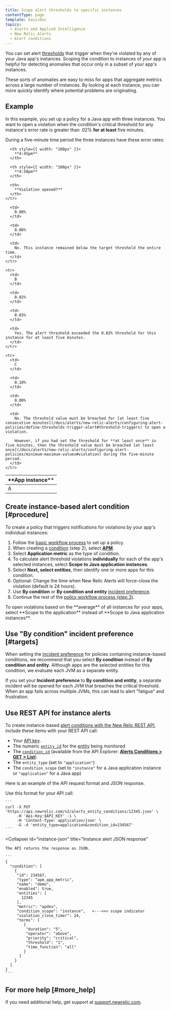 ```yaml
---
title: Scope alert thresholds to specific instances
contentType: page
template: basicDoc
topics:
  - Alerts and Applied Intelligence
  - New Relic Alerts
  - Alert conditions
---
```


You can set alert [thresholds](/docs/using-new-relic/welcome-new-relic/get-started/glossary#alert-threshold) that trigger when they're violated by any of your Java app's instances. Scoping the condition to instances of your app is helpful for detecting anomalies that occur only in a subset of your app's instances.

These sorts of anomalies are easy to miss for apps that aggregate metrics across a large number of instances. By looking at each instance, you can more quickly identify where potential problems are originating.

## Example

In this example, you set up a policy for a Java app with three instances. You want to open a violation when the condition's critical threshold for any instance's error rate is greater than .02% **for at least** five minutes.

During a five-minute time period the three instances have these error rates:

<Table>
  <thead>
    <tr>
      <th style={{ width: "100px" }}>
        **App instance**
      </th>

      <th style={{ width: "100px" }}>
        **4:45pm**
      </th>

      <th style={{ width: "100px" }}>
        **4:50pm**
      </th>

      <th>
        **Violation opened?**
      </th>
    </tr>
  </thead>

  <tbody>
    <tr>
      <td>
        A
      </td>

      <td>
        0.00%
      </td>

      <td>
        0.00%
      </td>

      <td>
        No. This instance remained below the target threshold the entire time.
      </td>
    </tr>

    <tr>
      <td>
        B
      </td>

      <td>
        0.02%
      </td>

      <td>
        0.03%
      </td>

      <td>
        Yes. The alert threshold exceeded the 0.02% threshold for this instance for at least five minutes.
      </td>
    </tr>

    <tr>
      <td>
        C
      </td>

      <td>
        0.10%
      </td>

      <td>
        0.00%
      </td>

      <td>
        No. The threshold value must be breached for [at least five consecutive minutes](/docs/alerts/new-relic-alerts/configuring-alert-policies/define-thresholds-trigger-alert#threshold-triggers) to open a violation.

        However, if you had set the threshold for **at least once** in five minutes, then the threshold value must be breached [at least once](/docs/alerts/new-relic-alerts/configuring-alert-policies/minimum-maximum-values#violation) during the five-minute period.
      </td>
    </tr>
  </tbody>
</Table>

## Create instance-based alert condition [#procedure]

To create a policy that triggers notifications for violations by your app's individual instances:

1. Follow the [basic workflow process](/docs/alerts/new-relic-alerts/configuring-alert-policies/alert-policy-workflow#alert-policy-process) to set up a policy.
2. When creating a [condition](/docs/alerts/new-relic-alerts/configuring-alert-policies/define-alert-conditions) (step 2), select [**APM**](/docs/alerts/new-relic-alerts/configuring-alert-policies/select-product-targets-alert-condition).
3. Select **Application metric** as the type of condition.
4. To calculate alert threshold violations **individually** for each of the app's selected instances, select **Scope to Java application instances**.
5. Select **Next, select entities**, then identify one or more apps for this condition.
6. Optional: Change the time when New Relic Alerts will force-close the violation (default is 24 hours).
7. Use **By condition** or **By condition and entity** [incident preference](/docs/alerts/new-relic-alerts/reviewing-alert-incidents/specify-when-new-relic-creates-incidents).
8. Continue the rest of the [policy workflow process (step 3)](/docs/alerts/new-relic-alerts/configuring-alert-policies/alert-policy-workflow#alert-policy-process).

<Callout variant="tip">
  To open violations based on the **average** of all instances for your apps, select **Scope to the application** instead of **Scope to Java application instances**.
</Callout>

## Use "By condition" incident preference [#targets]

When setting the [incident preference](/docs/alerts/new-relic-alerts/reviewing-alert-incidents/specify-when-new-relic-creates-incidents) for policies containing instance-based conditions, we recommend that you select **By condition** instead of **By condition and entity**. Although apps are the selected entities for this condition, we evaluate each JVM as a separate entity.

If you set your **Incident preference** to **By condition and entity**, a separate incident will be opened for each JVM that breaches the critical threshold. When an app fails across multiple JVMs, this can lead to alert "fatigue" and frustration.

## Use REST API for instance alerts

To create instance-based [alert conditions with the New Relic REST API](/docs/alerts/new-relic-alerts/rest-api-alerts/manage-entities-alerts-conditions), include these items with your REST API call:

* Your [API key](https://docs.newrelic.com/docs/apis/rest-api-v2/getting-started/introduction-new-relic-rest-api-v2#api_key).
* The numeric [`entity_id`](/docs/using-new-relic/welcome-new-relic/get-started/glossary#entity) for the [entity](/docs/using-new-relic/welcome-new-relic/get-started/glossary#entity) being monitored
* The [`condition_id`](/docs/using-new-relic/welcome-new-relic/get-started/glossary#alert-condition) (available from the API Explorer: [**Alerts Conditions > GET > List**](https://rpm.newrelic.com/api/explore/alerts_entity_conditions/list))
* The `entity_type` (set to `"application"`)
* The `condition_scope` (set to `"instance"` for a Java application instance or `"application"` for a Java app)

Here is an example of the API request format and JSON response.

<CollapserGroup>
  <Collapser
    id="instance-api"
    title="Instance alert API call"
  >
    Use this format for your API call:

    ```
    curl -X PUT 'https://api.newrelic.com/v2/alerts_entity_conditions/12345.json' \
         -H 'Api-Key:$API_KEY' -i \
         -H 'Content-Type: application/json' \
         -G -d 'entity_type=application&condition_id=234567'
    ```
  </Collapser>

  <Collapser
    id="instance-json"
    title="Instance alert JSON response"
  >
    The API returns the response as JSON.

    ```
    {
      "condition": [
        {
         "id": 234567,
         "type": "apm_app_metric",
         "name": "demo",
         "enabled": true,
         "entities": [
           12345
         ],
         "metric": "apdex",
         "condition_scope": "instance",   <---<<< scope indicator
         "violation_close_timer": 24,
         "terms": [
            {
             "duration": "5",
             "operator": "above",
             "priority": "critical",
             "threshold": "1",
             "time_function": "all"
            }
          ]
        }
      ] 
    }
    ```
  </Collapser>
</CollapserGroup>

## For more help [#more_help]

If you need additional help, get support at [support.newrelic.com](https://support.newrelic.com).
